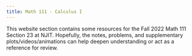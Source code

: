 ```yaml
---
title: Math 111 - Calculus I
---
```


This website section contains some resources for the Fall 2022 Math 111 Section 23 at NJIT.
Hopefully, the notes, problems, and supplementary plots/videos/animations can help deepen understanding or act as a reference for review.
